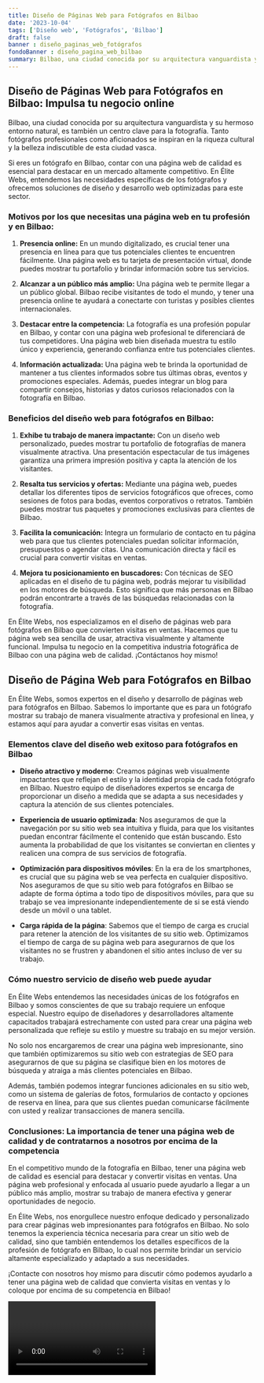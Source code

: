 ```yaml
---
title: Diseño de Páginas Web para Fotógrafos en Bilbao
date: '2023-10-04'
tags: ['Diseño web', 'Fotógrafos', 'Bilbao']
draft: false
banner : diseño_paginas_web_fotógrafos
fondoBanner : diseño_pagina_web_bilbao
summary: Bilbao, una ciudad conocida por su arquitectura vanguardista y su hermoso entorno natural, es también un centro clave para la fotografía. Tanto fotógrafos profesionales como aficionados se inspiran en la riqueza cultural y la belleza indiscutible de esta ciudad vasca. 
---
```


## Diseño de Páginas Web para Fotógrafos en Bilbao: Impulsa tu negocio online

Bilbao, una ciudad conocida por su arquitectura vanguardista y su hermoso entorno natural, es también un centro clave para la fotografía. Tanto fotógrafos profesionales como aficionados se inspiran en la riqueza cultural y la belleza indiscutible de esta ciudad vasca. 

Si eres un fotógrafo en Bilbao, contar con una página web de calidad es esencial para destacar en un mercado altamente competitivo. En Élite Webs, entendemos las necesidades específicas de los fotógrafos y ofrecemos soluciones de diseño y desarrollo web optimizadas para este sector.

### Motivos por los que necesitas una página web en tu profesión y en Bilbao:

1. **Presencia online:** En un mundo digitalizado, es crucial tener una presencia en línea para que tus potenciales clientes te encuentren fácilmente. Una página web es tu tarjeta de presentación virtual, donde puedes mostrar tu portafolio y brindar información sobre tus servicios.

2. **Alcanzar a un público más amplio:** Una página web te permite llegar a un público global. Bilbao recibe visitantes de todo el mundo, y tener una presencia online te ayudará a conectarte con turistas y posibles clientes internacionales.

3. **Destacar entre la competencia:** La fotografía es una profesión popular en Bilbao, y contar con una página web profesional te diferenciará de tus competidores. Una página web bien diseñada muestra tu estilo único y experiencia, generando confianza entre tus potenciales clientes.

4. **Información actualizada:** Una página web te brinda la oportunidad de mantener a tus clientes informados sobre tus últimas obras, eventos y promociones especiales. Además, puedes integrar un blog para compartir consejos, historias y datos curiosos relacionados con la fotografía en Bilbao.

### Beneficios del diseño web para fotógrafos en Bilbao:

1. **Exhibe tu trabajo de manera impactante:** Con un diseño web personalizado, puedes mostrar tu portafolio de fotografías de manera visualmente atractiva. Una presentación espectacular de tus imágenes garantiza una primera impresión positiva y capta la atención de los visitantes.

2. **Resalta tus servicios y ofertas:** Mediante una página web, puedes detallar los diferentes tipos de servicios fotográficos que ofreces, como sesiones de fotos para bodas, eventos corporativos o retratos. También puedes mostrar tus paquetes y promociones exclusivas para clientes de Bilbao.

3. **Facilita la comunicación:** Integra un formulario de contacto en tu página web para que tus clientes potenciales puedan solicitar información, presupuestos o agendar citas. Una comunicación directa y fácil es crucial para convertir visitas en ventas.

4. **Mejora tu posicionamiento en buscadores:** Con técnicas de SEO aplicadas en el diseño de tu página web, podrás mejorar tu visibilidad en los motores de búsqueda. Esto significa que más personas en Bilbao podrán encontrarte a través de las búsquedas relacionadas con la fotografía.

En Élite Webs, nos especializamos en el diseño de páginas web para fotógrafos en Bilbao que convierten visitas en ventas. Hacemos que tu página web sea sencilla de usar, atractiva visualmente y altamente funcional. Impulsa tu negocio en la competitiva industria fotográfica de Bilbao con una página web de calidad. ¡Contáctanos hoy mismo!

<GifSeo />

<Cta />

## Diseño de Página Web para Fotógrafos en Bilbao

En Élite Webs, somos expertos en el diseño y desarrollo de páginas web para fotógrafos en Bilbao. Sabemos lo importante que es para un fotógrafo mostrar su trabajo de manera visualmente atractiva y profesional en línea, y estamos aquí para ayudar a convertir esas visitas en ventas. 

### Elementos clave del diseño web exitoso para fotógrafos en Bilbao

- **Diseño atractivo y moderno**: Creamos páginas web visualmente impactantes que reflejan el estilo y la identidad propia de cada fotógrafo en Bilbao. Nuestro equipo de diseñadores expertos se encarga de proporcionar un diseño a medida que se adapta a sus necesidades y captura la atención de sus clientes potenciales. 

- **Experiencia de usuario optimizada**: Nos aseguramos de que la navegación por su sitio web sea intuitiva y fluida, para que los visitantes puedan encontrar fácilmente el contenido que están buscando. Esto aumenta la probabilidad de que los visitantes se conviertan en clientes y realicen una compra de sus servicios de fotografía.

- **Optimización para dispositivos móviles**: En la era de los smartphones, es crucial que su página web se vea perfecta en cualquier dispositivo. Nos aseguramos de que su sitio web para fotógrafos en Bilbao se adapte de forma óptima a todo tipo de dispositivos móviles, para que su trabajo se vea impresionante independientemente de si se está viendo desde un móvil o una tablet.

- **Carga rápida de la página**: Sabemos que el tiempo de carga es crucial para retener la atención de los visitantes de su sitio web. Optimizamos el tiempo de carga de su página web para asegurarnos de que los visitantes no se frustren y abandonen el sitio antes incluso de ver su trabajo.

### Cómo nuestro servicio de diseño web puede ayudar

En Élite Webs entendemos las necesidades únicas de los fotógrafos en Bilbao y somos conscientes de que su trabajo requiere un enfoque especial. Nuestro equipo de diseñadores y desarrolladores altamente capacitados trabajará estrechamente con usted para crear una página web personalizada que refleje su estilo y muestre su trabajo en su mejor versión.

No solo nos encargaremos de crear una página web impresionante, sino que también optimizaremos su sitio web con estrategias de SEO para asegurarnos de que su página se clasifique bien en los motores de búsqueda y atraiga a más clientes potenciales en Bilbao.

Además, también podemos integrar funciones adicionales en su sitio web, como un sistema de galerías de fotos, formularios de contacto y opciones de reserva en línea, para que sus clientes puedan comunicarse fácilmente con usted y realizar transacciones de manera sencilla.

### Conclusiones: La importancia de tener una página web de calidad y de contratarnos a nosotros por encima de la competencia

En el competitivo mundo de la fotografía en Bilbao, tener una página web de calidad es esencial para destacar y convertir visitas en ventas. Una página web profesional y enfocada al usuario puede ayudarlo a llegar a un público más amplio, mostrar su trabajo de manera efectiva y generar oportunidades de negocio.

En Élite Webs, nos enorgullece nuestro enfoque dedicado y personalizado para crear páginas web impresionantes para fotógrafos en Bilbao. No solo tenemos la experiencia técnica necesaria para crear un sitio web de calidad, sino que también entendemos los detalles específicos de la profesión de fotógrafo en Bilbao, lo cual nos permite brindar un servicio altamente especializado y adaptado a sus necesidades.

¡Contacte con nosotros hoy mismo para discutir cómo podemos ayudarlo a tener una página web de calidad que convierta visitas en ventas y lo coloque por encima de su competencia en Bilbao!

<Video />

<CtaBot job='Fotógrafos' city='Bilbao'/>

<Gmaps query='Bilbao+españa+maps' />